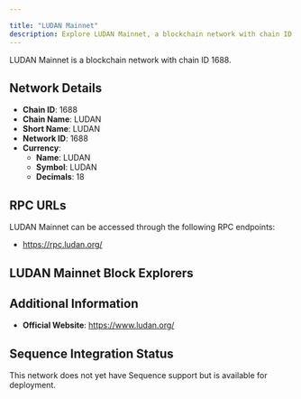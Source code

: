 ```yaml
---

title: "LUDAN Mainnet"
description: Explore LUDAN Mainnet, a blockchain network with chain ID 1688. Learn about its native currency, LUDAN, and how to interact with the network.
---
```




LUDAN Mainnet is a blockchain network with chain ID 1688.

## Network Details

- **Chain ID**: 1688
- **Chain Name**: LUDAN
- **Short Name**: LUDAN
- **Network ID**: 1688
- **Currency**: 
  - **Name**: LUDAN
  - **Symbol**: LUDAN
  - **Decimals**: 18

## RPC URLs

LUDAN Mainnet can be accessed through the following RPC endpoints:

- https://rpc.ludan.org/

## LUDAN Mainnet Block Explorers



## Additional Information

- **Official Website**: https://www.ludan.org/

## Sequence Integration Status

This network does not yet have Sequence support but is available for deployment.
